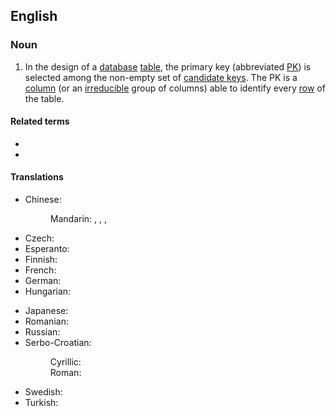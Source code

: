 ==English==
{{wikipedia}}

===Noun===
{{en-noun}}

# {{lb|en|computing|databases}} In the design of a [[database]] [[table]], the primary key (abbreviated [[PK]]) is selected among the non-empty set of [[candidate key]]s. The PK is a [[column]] (or an [[irreducible]] group of columns) able to identify every [[row]] of the table.

====Related terms====
* {{l|en|candidate key}}
* {{l|en|foreign key}}

====Translations====
{{trans-top|key in database table}}
* Chinese:
*: Mandarin: {{t|cmn|主鍵}}, {{t|cmn|主键|tr=zhǔjiàn}}, {{t|cmn|主碼}}, {{t|cmn|主码|tr=zhǔmǎ}}
* Czech: {{t|cs|primární klíč|m}}
* Esperanto: {{t-check|eo|ĉefŝlosilo}}
* Finnish: {{t|fi|pääavain}}
* French: {{t+|fr|clé primaire|f}}
* German: {{t|de|Primärschlüssel|m}}
* Hungarian: {{t+|hu|elsődleges kulcs}}
{{trans-mid}}
* Japanese: {{t|ja|主キー|tr=shu-kī}}
* Romanian: {{t|ro|cheie primară}}
* Russian: {{t|ru|перви́чный ключ|m}}
* Serbo-Croatian:
*: Cyrillic: {{t|sh|примарни кључ|m}}
*: Roman: {{t|sh|primarni ključ|m}}
* Swedish: {{t|sv|primärnyckel|c}}
* Turkish: {{t|tr|birincil anahtar}}
{{trans-bottom}}